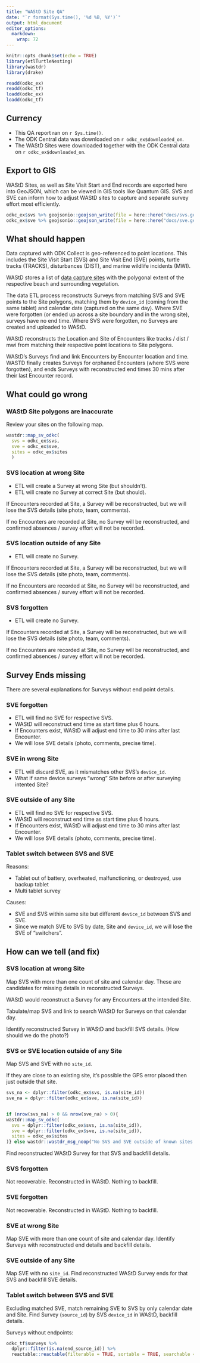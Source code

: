 ```yaml
---
title: "WAStD Site QA"
date: "`r format(Sys.time(), '%d %B, %Y')`"
output: html_document
editor_options: 
  markdown: 
    wrap: 72
---
```


```{=html}
<style type="text/css">
.main-container {
  max-width: 100%;
  margin-left: auto;
  margin-right: auto;
}
</style>
```
```r
knitr::opts_chunk$set(echo = TRUE)
library(etlTurtleNesting)
library(wastdr)
library(drake)
```

```r
readd(odkc_ex)
readd(odkc_tf)
loadd(odkc_ex)
loadd(odkc_tf)
```

## Currency

-   This QA report ran on `r Sys.time()`.
-   The ODK Central data was downloaded on `r odkc_ex$downloaded_on`.
-   The WAStD Sites were downloaded together with the ODK Central data
    on `r odkc_ex$downloaded_on`.

## Export to GIS

WAStD Sites, as well as Site Visit Start and End records are exported
here into GeoJSON, which can be viewed in GIS tools like Quantum GIS.
SVS and SVE can inform how to adjust WAStD sites to capture and separate
survey effort most efficiently.

```r
odkc_ex$svs %>% geojsonio::geojson_write(file = here::here("docs/svs.geojson"))
odkc_ex$sve %>% geojsonio::geojson_write(file = here::here("docs/sve.geojson"))
```

## What should happen

Data captured with ODK Collect is geo-referenced to point locations.
This includes the Site Visit Start (SVS) and Site Visit End (SVE)
points, turtle tracks (TRACKS), disturbances (DIST), and marine wildlife
incidents (MWI).

WAStD stores a list of [data capture
sites](https://wastd.dbca.wa.gov.au/admin/observations/area/?area_type__exact=Site)
with the polygonal extent of the respective beach and surrounding
vegetation.

The data ETL process reconstructs Surveys from matching SVS and SVE
points to the Site polygons, matching them by `device_id` (coming from
the same tablet) and calendar date (captured on the same day). Where SVE
were forgotten (or ended up across a site boundary and in the wrong
site), surveys have no end time. Where SVS were forgotten, no Surveys
are created and uploaded to WAStD.

WAStD reconstructs the Location and Site of Encounters like tracks /
dist / mwi from matching their respective point locations to Site
polygons.

WAStD's Surveys find and link Encounters by Encounter location and time.
WASTD finally creates Surveys for orphaned Encounters (where SVS were
forgotten), and ends Surveys with reconstructed end times 30 mins after
their last Encounter record.

## What could go wrong

### WAStD Site polygons are inaccurate

Review your sites on the following map.

```r
wastdr::map_sv_odkc(
  svs = odkc_ex$svs,
  sve = odkc_ex$sve,
  sites = odkc_ex$sites
  )
```

### SVS location at wrong Site

-   ETL will create a Survey at wrong Site (but shouldn't).
-   ETL will create no Survey at correct Site (but should).

If Encounters recorded at Site, a Survey will be reconstructed, but we
will lose the SVS details (site photo, team, comments).

If no Encounters are recorded at Site, no Survey will be reconstructed,
and confirmed absences / survey effort will not be recorded.

### SVS location outside of any Site

-   ETL will create no Survey.

If Encounters recorded at Site, a Survey will be reconstructed, but we
will lose the SVS details (site photo, team, comments).

If no Encounters are recorded at Site, no Survey will be reconstructed,
and confirmed absences / survey effort will not be recorded.

### SVS forgotten

-   ETL will create no Survey.

If Encounters recorded at Site, a Survey will be reconstructed, but we
will lose the SVS details (site photo, team, comments).

If no Encounters are recorded at Site, no Survey will be reconstructed,
and confirmed absences / survey effort will not be recorded.

## Survey Ends missing

There are several explanations for Surveys without end point details.

### SVE forgotten

-   ETL will find no SVE for respective SVS.
-   WAStD will reconstruct end time as start time plus 6 hours.
-   If Encounters exist, WAStD will adjust end time to 30 mins after
    last Encounter.
-   We will lose SVE details (photo, comments, precise time).

### SVE in wrong Site

-   ETL will discard SVE, as it mismatches other SVS's `device_id`.
-   What if same device surveys "wrong" Site before or after surveying
    intented Site?

### SVE outside of any Site

-   ETL will find no SVE for respective SVS.
-   WAStD will reconstruct end time as start time plus 6 hours.
-   If Encounters exist, WAStD will adjust end time to 30 mins after
    last Encounter.
-   We will lose SVE details (photo, comments, precise time).

### Tablet switch between SVS and SVE

Reasons:

-   Tablet out of battery, overheated, malfunctioning, or destroyed, use
    backup tablet
-   Multi tablet survey

Causes:

-   SVE and SVS within same site but different `device_id` between SVS
    and SVE.
-   Since we match SVE to SVS by date, Site and `device_id`, we will
    lose the SVE of "switchers".

## How can we tell (and fix)

### SVS location at wrong Site

Map SVS with more than one count of site and calendar day. These are
candidates for missing details in reconstructed Surveys.

WAStD would reconstruct a Survey for any Encounters at the intended
Site.

Tabulate/map SVS and link to search WAStD for Surveys on that calendar
day.

Identify reconstructed Survey in WAStD and backfill SVS details. (How
should we do the photo?)

### SVS or SVE location outside of any Site

Map SVS and SVE with no `site_id`.

If they are close to an existing site, it's possible the GPS error
placed then just outside that site.

```r
svs_na <- dplyr::filter(odkc_ex$svs, is.na(site_id))
sve_na = dplyr::filter(odkc_ex$sve, is.na(site_id))


if (nrow(svs_na) > 0 && nrow(sve_na) > 0){
wastdr::map_sv_odkc( 
  svs = dplyr::filter(odkc_ex$svs, is.na(site_id)),
  sve = dplyr::filter(odkc_ex$sve, is.na(site_id)), 
  sites = odkc_ex$sites
)} else wastdr::wastdr_msg_noop("No SVS and SVE outside of known sites found.")
```

Find reconstructed WAStD Survey for that SVS and backfill details.

### SVS forgotten

Not recoverable. Reconstructed in WAStD. Nothing to backfill.

### SVE forgotten

Not recoverable. Reconstructed in WAStD. Nothing to backfill.

### SVE at wrong Site

Map SVE with more than one count of site and calendar day. Identify
Surveys with reconstructed end details and backfill details.

### SVE outside of any Site

Map SVE with no `site_id`. Find reconstructed WAStD Survey ends for that
SVS and backfill SVE details.

### Tablet switch between SVS and SVE

Excluding matched SVE, match remaining SVE to SVS by only calendar date
and Site. Find Survey (`source_id`) by SVS `device_id` in WAStD,
backfill details.

Surveys without endpoints:

```r
odkc_tf$surveys %>% 
  dplyr::filter(is.na(end_source_id)) %>% 
  reactable::reactable(filterable = TRUE, sortable = TRUE, searchable = TRUE)
```

